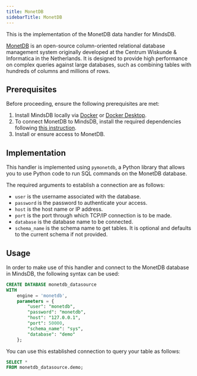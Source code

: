 ```yaml
---
title: MonetDB
sidebarTitle: MonetDB
---
```


This is the implementation of the MonetDB data handler for MindsDB.

[MonetDB](https://www.monetdb.org/) is an open-source column-oriented relational database management system originally developed at the Centrum Wiskunde & Informatica in the Netherlands. It is designed to provide high performance on complex queries against large databases, such as combining tables with hundreds of columns and millions of rows.

## Prerequisites

Before proceeding, ensure the following prerequisites are met:

1. Install MindsDB locally via [Docker](/setup/self-hosted/docker) or [Docker Desktop](/setup/self-hosted/docker-desktop).
2. To connect MonetDB to MindsDB, install the required dependencies following [this instruction](/setup/self-hosted/docker#install-dependencies).
3. Install or ensure access to MonetDB.

## Implementation

This handler is implemented using `pymonetdb`, a Python library that allows you to use Python code to run SQL commands on the MonetDB database.

The required arguments to establish a connection are as follows:

* `user` is the username associated with the database.
* `password` is the password to authenticate your access.
* `host` is the host name or IP address.
* `port` is the port through which TCP/IP connection is to be made.
* `database` is the database name to be connected.
* `schema_name` is the schema name to get tables. It is optional and defaults to the current schema if not provided.

## Usage

In order to make use of this handler and connect to the MonetDB database in MindsDB, the following syntax can be used:

```sql
CREATE DATABASE monetdb_datasource
WITH
    engine = 'monetdb',
    parameters = {
        "user": "monetdb",
        "password": "monetdb",
        "host": "127.0.0.1",
        "port": 50000,
        "schema_name": "sys",
        "database": "demo"
    };
```

You can use this established connection to query your table as follows:

```sql
SELECT *
FROM monetdb_datasource.demo;
```
